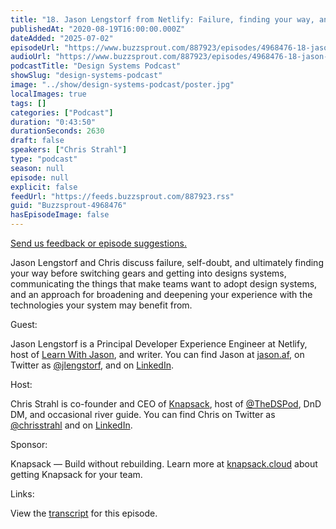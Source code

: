 ```yaml
---
title: "18. Jason Lengstorf from Netlify: Failure, finding your way, and helping others adopt a new way of working"
publishedAt: "2020-08-19T16:00:00.000Z"
dateAdded: "2025-07-02"
episodeUrl: "https://www.buzzsprout.com/887923/episodes/4968476-18-jason-lengstorf-from-netlify-failure-finding-your-way-and-helping-others-adopt-a-new-way-of-working.mp3"
audioUrl: "https://www.buzzsprout.com/887923/episodes/4968476-18-jason-lengstorf-from-netlify-failure-finding-your-way-and-helping-others-adopt-a-new-way-of-working.mp3"
podcastTitle: "Design Systems Podcast"
showSlug: "design-systems-podcast"
image: "../show/design-systems-podcast/poster.jpg"
localImages: true
tags: []
categories: ["Podcast"]
duration: "0:43:50"
durationSeconds: 2630
draft: false
speakers: ["Chris Strahl"]
type: "podcast"
season: null
episode: null
explicit: false
feedUrl: "https://feeds.buzzsprout.com/887923.rss"
guid: "Buzzsprout-4968476"
hasEpisodeImage: false
---
```

[Send us feedback or episode suggestions.](https://www.buzzsprout.com/twilio/text_messages/887923/open_sms)

Jason Lengstorf and Chris discuss failure, self-doubt, and ultimately finding your way before switching gears and getting into designs systems, communicating the things that make teams want to adopt design systems, and an approach for broadening and deepening your experience with the technologies your system may benefit from.  
  
Guest:  
  
Jason Lengstorf is a Principal Developer Experience Engineer at Netlify, host of [Learn With Jason](https://www.learnwithjason.dev/), and writer. You can find Jason at [jason.af](https://www.jason.af/), on Twitter as [@jlengstorf](https://twitter.com/jlengstorf), and on [LinkedIn](https://www.linkedin.com/in/jlengstorf/).  
  
Host:  
  
Chris Strahl is co-founder and CEO of [Knapsack](https://www.knapsack.cloud/), host of [@TheDSPod](https://twitter.com/thedspod), DnD DM, and occasional river guide. You can find Chris on Twitter as [@chrisstrahl](https://twitter.com/chrisstrahl) and on [LinkedIn](https://www.linkedin.com/in/chrisstrahl/).  
  
Sponsor:  
  
Knapsack — Build without rebuilding. Learn more at [knapsack.cloud](https://www.knapsack.cloud/) about getting Knapsack for your team.  
  
Links:  
  
View the [transcript](https://drive.google.com/file/d/16OOgwyyEVhu1xk9ZgCY1Kk2mUAdvRWN0/view?usp=sharing) for this episode.
